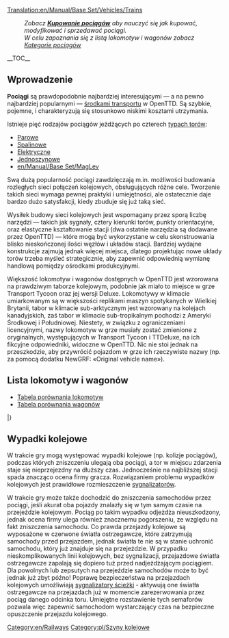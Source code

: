 [[Translation:en/Manual/Base Set/Vehicles/Trains]]
{{pl/Spis treści}}
:''Zobacz '''[[en/Manual/Buying trains|Kupowanie pociągów]]''' aby nauczyć się jak kupować, modyfikować i sprzedawać pociągi.''
:''W celu zapoznania się z listą lokomotyw i wagonów zobacz [[:Category:pl/Koleje|Kategorie pociągów]]''
__TOC__
==Wprowadzenie==

'''Pociągi''' są prawdopodobnie najbardziej interesującymi — a na pewno najbardziej popularnymi — [[pl/Tabor|środkami transportu]] w OpenTTD. Są szybkie, pojemne, i charakteryzują się stosunkowo niskimi kosztami utrzymania. 

Istnieje pięć rodzajów pociągów jeżdżących po czterech [[en/Manual/Types of railway|typach torów]]:
* [[pl/Manual/Tory kolejowe|Parowe]]
* [[pl/Manual/Tory kolejowe|Spalinowe]]
* [[en/Manual/Electrified railways|Elektryczne]]
* [[en/Manual/Base Set/Monorail|Jednoszynowe]]
* [[en/Manual/Base Set/MagLev]]

Swą dużą popularność pociągi zawdzięczają m.in. możliwości budowania rozległych sieci połączeń kolejowych, obsługujących różne cele. Tworzenie takich sieci wymaga pewnej praktyki i umiejętności, ale ostatecznie daje bardzo dużo satysfakcji, kiedy zbuduje się już taką sieć.

Wysiłek budowy sieci kolejowych jest wspomagany przez sporą liczbę narzędzi — takich jak sygnały, cztery kierunki torów, punkty orientacyjne, oraz elastyczne kształtowanie stacji (dwa ostatnie narzędzia są dodawane przez OpenTTD) — które mogą być wykorzystane w celu skonstruowania blisko nieskończonej ilości węzłów i układów stacji. Bardziej wydajne konstrukcje zajmują jednak więcej miejsca, dlatego projektując nowe układy torów trzeba myśleć strategicznie, aby zapewnić odpowiednią wymianę handlową pomiędzy ośrodkami produkcyjnymi.

Większość lokomotyw i wagonów dostępnych w OpenTTD jest wzorowana na prawdziwym taborze kolejowym, podobnie jak miało to miejsce w grze Transport Tycoon oraz jej wersji Deluxe. Lokomotywy w klimacie umiarkowanym są w większości replikami maszyn spotykanych w Wielkiej Brytanii, tabor w klimacie sub-arktycznym jest wzorowany na kolejach kanadyjskich, zaś tabor w klimacie sub-tropikalnym pochodzi z Ameryki Środkowej i Południowej. Niestety, w związku z ograniczeniami licencyjnymi, nazwy lokomotyw w grze musiały zostać zmienione z oryginalnych, występujących w Transport Tycoon i TTDeluxe, na ich fikcyjne odpowiedniki, widoczne w OpenTTD. Nic nie stoi jednak na przeszkodzie, aby przywrócić pojazdom w grze ich rzeczywiste nazwy (np. za pomocą dodatku NewGRF: «Original vehicle name»).

==Lista lokomotyw i wagonów==

* [[pl/Manual/Base Set/Vehicles/Porównanie lokomotyw|Tabela porównania lokomotyw]]
* [[pl/Manual/Base Set/Vehicles/Porównanie wagonów|Tabela porównania wagonów]]

{{en/VehicleTable/Start}}
{{en/VehicleTable/Header|Parowozy}}
{{en/VehicleTable/Row|
*[[File:en/Kirbypaultank.png|Kirby Paul Tank Engine]] [[pl/Manual/Base Set/Vehicles/Kirby Paul Tank|Kirby Paul Tank]]
*[[File:en/Chaneyjubilee.png|Chaney "Jubilee" Engine]] [[pl/Manual/Base Set/Vehicles/Chaney "Jubilee"|Chaney "Jubilee"]]
*[[File:en/Ginzua4.png|Ginzu "A4" Engine]] [[pl/Manual/Base Set/Vehicles/Ginzu "A4"|Ginzu "A4"]]
*[[File:en/Sh8p.png|SH "8P" Engine]] [[pl/Manual/Base Set/Vehicles/SH "8P"|SH "8P"]]
|
*[[File:en/Wills280.png|Wills 2-8-0 Engine]] [[pl/Manual/Base Set/Vehicles/Wills 2-8-0|Wills 2-8-0]]
|
*[[File:en/Wills280.png|Wills 2-8-0 Engine]] [[pl/Manual/Base Set/Vehicles/Wills 2-8-0|Wills 2-8-0]]
|
*[[File:en/Powernautchoochoo.png|Ploddyphut Choo-Choo Engine]] [[en/Manual/Base Set/Vehicles/Ploddyphut Choo-Choo]]
*[[File:en/Ploddyphutchoochoo.png|Powernaut Choo-Choo Engine]] [[en/Manual/Base Set/Vehicles/Powernaut Choo-Choo]]
*[[File:en/Mightymoverchoochoo.png|Might Mover Choo-Choo Engine]] [[en/Manual/Base Set/Vehicles/Mightymover Choo-Choo]]
}}
{{en/VehicleTable/Header|Spalinowe}}
{{en/VehicleTable/Row|
*[[File:en/Manleymoreldmu.png|Manley-Morel DMU Engine]] [[pl/Manual/Base Set/Vehicles/Manley-Morel DMU|Manley-Morel DMU]]
*[[File:en/Shhendry25.png|SH/Hendry "25" Engine]] [[pl/Manual/Base Set/Vehicles/SH/Hendry "25"|SH/Hendry "25"]]
*[[File:en/Floss47.png|Floss "47" Engine]] [[pl/Manual/Base Set/Vehicles/Floss "47"|Floss "47"]]
*[[File:en/Uu37.png|UU "37" Engine]] [[pl/Manual/Base Set/Vehicles/UU "37"|UU "37"]]
*[[File:en/Sh125.png|SH "125" Engine]] [[pl/Manual/Base Set/Vehicles/SH "125"|SH "125"]]
*[[File:en/Dash.png|"Dash" Engine]] [[pl/Manual/Base Set/Vehicles/Dash|"Dash"]]
|
*[[File:en/Mjs250.png|MJS 250 Engine]] [[pl/Manual/Base Set/Vehicles/MJS250|MJS250]]
*[[File:en/Kelling3100.png|Kelling 3100 Engine]] [[pl/Manual/Base Set/Vehicles/Kelling 3100|Kelling 3100]]
*[[File:en/Cs4000.png|CS4000 Engine]] [[pl/Manual/Base Set/Vehicles/CS4000|CS4000]]
*[[File:en/Cs2400.png|CS2400 Engine]] [[pl/Manual/Base Set/Vehicles/CS2400|CS2400]]
*[[File:en/Mjs1000.png|MJS 1000 Engine]] [[pl/Manual/Base Set/Vehicles/MJS 1000|MJS 1000]]
*[[File:en/Centennial.png|Centennial Engine]] [[pl/Manual/Base Set/Vehicles/Centennial|Centennial]]
*[[File:en/Turnerturbo.png|Turner Turbo]] [[pl/Manual/Base Set/Vehicles/Turner Turbo|Turner Turbo]]
|
*[[File:en/Mjs250.png|MJS 250 Engine]] [[pl/Manual/Base Set/Vehicles/MJS250|MJS250]]
*[[File:en/Kelling3100.png|Kelling 3100 Engine]] [[pl/Manual/Base Set/Vehicles/Kelling 3100|Kelling 3100]]
*[[File:en/Cs4000.png|CS4000 Engine]] [[pl/Manual/Base Set/Vehicles/CS4000|CS4000]]
*[[File:en/Cs2400.png|CS2400 Engine]] [[pl/Manual/Base Set/Vehicles/CS2400|CS2400]]
*[[File:en/Mjs1000.png|MJS 1000 Engine]] [[pl/Manual/Base Set/Vehicles/MJS 1000|MJS 1000]]
*[[File:en/Centennial.png|Centennial Engine]] [[pl/Manual/Base Set/Vehicles/Centennial|Centennial]]
*[[File:en/Turnerturbo.png|Turner Turbo]] [[pl/Manual/Base Set/Vehicles/Turner Turbo|Turner Turbo]]
|
*[[File:en/Ploddyphutdiesel.png|Ploddyphut Diesel]] [[en/Manual/Base Set/Vehicles/Ploddyphut Diesel]]
*[[File:en/Powernautdiesel.png|Powernaut Diesel]] [[en/Manual/Base Set/Vehicles/Powernaut Diesel]]
}}
{{en/VehicleTable/Header|Elektryczne}}
{{en/VehicleTable/Row|
*[[File:en/Sh30.png|SH "30" Engine]] [[pl/Manual/Base Set/Vehicles/SH "30"|SH "30"]]
*[[File:en/Sh40.png|SH "40" Engine]] [[pl/Manual/Base Set/Vehicles/SH "40"|SH "40"]]
*[[File:en/Tim.png|"T.I.M" Engine]] [[pl/Manual/Base Set/Vehicles/T.I.M.|"T.I.M."]]
*[[File:en/Asiastar.png|"Asiastar" Engine]] [[pl/Manual/Base Set/Vehicles/AsiaStar|"AsiaStar"]]
|
None
|
None
|
None
}}
{{en/VehicleTable/Header|Jednoszynowe}}
{{en/VehicleTable/Row|
*[[File:en/X2001.png|X2001 Monorail Engine]] [[en/Manual/Base Set/Vehicles/X2001|'X2001']]
*[[File:en/Millenniumz1.png|Milennium 'Z1' Monorail Engine]] [[en/Manual/Base Set/Vehicles/Millennium Z1|'Millennium Z1']]
|
*[[File:en/X2001.png|X2001 Monorail Engine]] [[en/Manual/Base Set/Vehicles/X2001|'X2001']]
*[[File:en/Millenniumz1.png|Milennium 'Z1' Monorail Engine]] [[en/Manual/Base Set/Vehicles/Millennium Z1|'Millennium Z1']]
|
*[[File:en/X2001.png|X2001 Monorail Engine]] [[en/Manual/Base Set/Vehicles/X2001|'X2001']]
*[[File:en/Millenniumz1.png|Milennium 'Z1' Monorail Engine]] [[en/Manual/Base Set/Vehicles/Millennium Z1|'Millennium Z1']]
|
*[[File:en/Wizzowowz99.png|Wizzowow 'Z99' Monorail Engine]] [[en/Manual/Base Set/Vehicles/Wizzowow Z99]]
}}
{{en/VehicleTable/Header|MagLev}}
{{en/VehicleTable/Row|
*[[File:en/Lev1leviathan.png|MagLev Engine 1: Leviathan]] [[en/Manual/Base Set/Vehicles/Lev1 'Leviathan']]
*[[File:en/Lev2cyclops.png|MagLev Engine 2: Cyclops]] [[en/Manual/Base Set/Vehicles/Lev2 'Cyclops']]
*[[File:en/Lev3pegasus.png|MagLev Engine 3: Pegasus]] [[en/Manual/Base Set/Vehicles/Lev3 'Pegasus']]
*[[File:en/Lev4chimaerarhead.png|MagLev Engine 4: Chimaera (front)]] [[en/Manual/Base Set/Vehicles/Lev4 'Chimaera']]
|
*[[File:en/Lev1leviathan.png|MagLev Engine 1: Leviathan]] [[en/Manual/Base Set/Vehicles/Lev1 'Leviathan']]
*[[File:en/Lev2cyclops.png|MagLev Engine 2: Cyclops]] [[en/Manual/Base Set/Vehicles/Lev2 'Cyclops']]
*[[File:en/Lev3pegasus.png|MagLev Engine 3: Pegasus]] [[en/Manual/Base Set/Vehicles/Lev3 'Pegasus']]
*[[File:en/Lev4chimaerarhead.png|MagLev Engine 4: Chimaera (front)]] [[en/Manual/Base Set/Vehicles/Lev4 'Chimaera']]
|
*[[File:en/Lev1leviathan.png|MagLev Engine 1: Leviathan]] [[en/Manual/Base Set/Vehicles/Lev1 'Leviathan']]
*[[File:en/Lev2cyclops.png|MagLev Engine 2: Cyclops]] [[en/Manual/Base Set/Vehicles/Lev2 'Cyclops']]
*[[File:en/Lev3pegasus.png|MagLev Engine 3: Pegasus]] [[en/Manual/Base Set/Vehicles/Lev3 'Pegasus']]
*[[File:en/Lev4chimaerarhead.png|MagLev Engine 4: Chimaera (front)]] [[en/Manual/Base Set/Vehicles/Lev4 'Chimaera']]
|
*[[File:en/Wizzowowrocketeer.png|Toyland Wizzowow Rocketeer]] [[en/Manual/Base Set/Vehicles/Wizzowow Rocketeer]]
}}
{{en/VehicleTable/Header|Wagony}}
{{en/VehicleTable/Row|
*[[File:en/Passengercarriage.png|Standard Passenger Carriage]] [[pl/Manual/Base Set/Vehicles/Przewóz pasażerski|Passenger Carriage]]
*[[File:en/Mailvan.png|Standard Mail Van]] [[pl/Manual/Base Set/Vehicles/Wagon pocztowy|Mail Van]]
*[[File:en/Coaltruck.png|Standard Coal Truck]] [[pl/Manual/Base Set/Vehicles/Wagon na węgiel|Coal Truck]]
*[[File:en/Oiltanker.png|Standard Oil Tanker]] [[pl/Manual/Base Set/Vehicles/Cysterna na ropę|Oil Tanker]]
*[[File:en/Livestockvan.png|Standard Livestock Van]] [[pl/Manual/Base Set/Vehicles/Wagon na żywiec|Livestock Van]]
*[[File:en/Goodsvan.png|Standard Goods Van]] [[pl/Manual/Base Set/Vehicles/Wagon towarowy|Goods Van]]
*[[File:en/Grainhopper.png|Standard Grain Hopper]] [[pl/Manual/Base Set/Vehicles/Wagon na ziarno|Grain Hopper]]
*[[File:en/Woodtruck.png|Standard Wood Truck]] [[pl/Manual/Base Set/Vehicles/Wagon na drewno|Wood Truck]]
*[[File:en/Ironorehopper.png|Standard Iron Ore Hopper]] [[pl/Manual/Base Set/Vehicles/Wagon na rudę żelaza|Iron Ore Hopper]]
*[[File:en/Steeltruck.png|Standard Steel Truck]] [[pl/Manual/Base Set/Vehicles/Wagon na stal|Steel Truck]]
*[[File:en/Armouredvan.png|Standard Armoured Van]] [[pl/Manual/Base Set/Vehicles/Wagon opancerzony|Armoured Van]]
|
*[[File:en/Passengercarriagex.png|Tropical and Sub-arctic Passenger Carriage]] [[pl/Manual/Base Set/Vehicles/Przewóz pasażerski|Passenger Carriage]]
*[[File:en/Mailvan.png|Standard Mail Van]] [[pl/Manual/Base Set/Vehicles/Wagon pocztowy|Mail Van]]
*[[File:en/Coaltruck.png|Standard Coal Truck]] [[pl/Manual/Base Set/Vehicles/Wagon na węgiel|Coal Truck]]
*[[File:en/Oiltanker.png|Standard Oil Tanker]] [[pl/Manual/Base Set/Vehicles/Cysterna na ropę|Oil Tanker]]
*[[File:en/Livestockvan.png|Standard Livestock Van]] [[pl/Manual/Base Set/Vehicles/Wagon na żywiec|Livestock Van]]
*[[File:en/Goodsvan.png|Standard Goods Van]] [[pl/Manual/Base Set/Vehicles/Wagon towarowy|Goods Van]]
*[[File:en/Grainhopper.png|Standard Grain Hopper]] [[pl/Manual/Base Set/Vehicles/Wagon na ziarno|Grain Hopper]]
*[[File:en/Woodtruck.png|Standard Wood Truck]] [[pl/Manual/Base Set/Vehicles/Wagon na drewno|Wood Truck]]
*[[File:en/Armouredvan.png|Standard Armoured Van]] [[pl/Manual/Base Set/Vehicles/Wagon opancerzony|Armoured Van]]
*[[File:en/Foodvan.png|Tropical and Sub-arctic Food Van]] [[pl/Manual/Base Set/Vehicles/Wagon na żywność|Food Van]]
*[[File:en/Papertruck.png|Tropical and Sub-arctic Paper Truck]] [[pl/Manual/Base Set/Vehicles/Wagon na papier|Paper Truck]]
|
*[[File:en/Passengercarriagex.png|Tropical and Sub-arctic Passenger Carriage]] [[pl/Manual/Base Set/Vehicles/Przewóz pasażerski|Passenger Carriage]]
*[[File:en/Mailvan.png|Standard Mail Van]] [[pl/Manual/Base Set/Vehicles/Wagon pocztowy|Mail Van]]
*[[File:en/Oiltanker.png|Standard Oil Tanker]] [[pl/Manual/Base Set/Vehicles/Cysterna na ropę|Oil Tanker]]
*[[File:en/Goodsvan.png|Standard Goods Van]] [[pl/Manual/Base Set/Vehicles/Wagon towarowy|Goods Van]]
*[[File:en/Grainhopper.png|Standard Grain Hopper]] [[pl/Manual/Base Set/Vehicles/Wagon na ziarno|Grain Hopper]]
*[[File:en/Woodtruck.png|Standard Wood Truck]] [[pl/Manual/Base Set/Vehicles/Wagon na drewno|Wood Truck]]
*[[File:en/Armouredvan.png|Standard Armoured Van]] [[pl/Manual/Base Set/Vehicles/Wagon opancerzony|Armoured Van]]
*[[File:en/Foodvan.png|Tropical and Sub-arctic Food Van]] [[pl/Manual/Base Set/Vehicles/Wagon na żywność|Food Van]]
*[[File:en/Copperorehopper.png|Tropical Copper Ore Hopper]] [[pl/Manual/Base Set/Vehicles/Wagon na rudę miedzi|Copper Ore Hopper]]
*[[File:en/Watertanker.png|Tropical Water Tanker]] [[pl/Manual/Base Set/Vehicles/Cysterna na wodę|Water Tanker]]
*[[File:en/Fruittruck.png|Tropical Fruit Truck]] [[pl/Manual/Base Set/Vehicles/Wagon na owoce|Fruit Truck]]
*[[File:en/Rubbertruck.png|Tropcial Rubber Truck]] [[pl/Manual/Base Set/Vehicles/Wagon na kauczuk|Rubber Truck]]
|
*[[File:en/Passengercarriagetoyland.png|Standard Passenger Carriage]] [[en/Manual/Base Set/Vehicles/Passenger Carriage]]
*[[File:en/Mailvanx.png|Standard Mail Van]] [[en/Manual/Base Set/Vehicles/Mail Van]]
*[[File:en/Sugartruck.png|Toyland Sugar Truck]] [[en/Manual/Base Set/Vehicles/Sugar Truck]]
*[[File:en/Candyflosshopper.png|Toyland Candyfloss Hopper]] [[en/Manual/Base Set/Vehicles/Candyfloss Hopper]]
*[[File:en/Toffeehopper.png|Toyland Toffee Hopper]] [[en/Manual/Base Set/Vehicles/Toffee Hopper]]
*[[File:en/Bubblevan.png|Toyland Bubble Van]] [[en/Manual/Base Set/Vehicles/Bubble Van]]
*[[File:en/Colatanker.png|Toyland Cola Tanker]] [[en/Manual/Base Set/Vehicles/Cola Tanker]]
*[[File:en/Sweetvan.png|Toyland Sweet Van]] [[en/Manual/Base Set/Vehicles/Sweet Van]]
*[[File:en/Toyvan.png|Toyland Toy Van]] [[en/Manual/Base Set/Vehicles/Toy Van]]
*[[File:en/Batterytruck.png|Toyland Battery Truck]] [[en/Manual/Base Set/Vehicles/Battery Truck]]
*[[File:en/Fuzzydrinktruck.png|Toyland Fuzzy Drink Truck]] [[en/Manual/Base Set/Vehicles/Fizzy Drink Truck]]
*[[File:en/Plastictruck.png|Toyland Plastic Truck]] [[en/Manual/Base Set/Vehicles/Plastic Truck]]
}}
|}

==Wypadki kolejowe==
W trakcie gry mogą występować wypadki kolejowe (np. kolizje pociągów), podczas których zniszczeniu ulegają oba pociągi, a tor w miejscu zdarzenia staje się nieprzejezdny na dłuższy czas. Jednocześnie na najbliższej stacji spada znacząco ocena firmy gracza. Rozwiązaniem problemu wypadków kolejowych jest prawidłowe rozmieszczenie [[pl/Manual/Sygnalizacja|sygnalizatorów]].

W trakcie gry może także dochodzić do zniszczenia samochodów przez pociągi, jeśli akurat oba pojazdy znalazły się w tym samym czasie na przejeździe kolejowym. Pociąg po takim wypadku odjeżdża nieuszkodzony, jednak ocena firmy ulega również znacznemu pogorszeniu, ze względu na fakt zniszczenia samochodu. Co prawda przejazdy kolejowe są wyposażone w czerwone światła ostrzegawcze, które zatrzymują samochody przed przejazdem, jednak światła te nie są w stanie uchronić samochodu, który już znajduje się na przejeździe. W przypadku nieskomplikowanych linii kolejowych, bez sygnalizacji, przejazdowe światła ostrzegawcze zapalają się dopiero tuż przed nadjeżdżającym pociągiem. Dla powolnych lub zepsutych na przejeździe samochodów może to być jednak już zbyt późno! Poprawę bezpieczeństwa na przejazdach kolejowych umożliwiają [[pl/Manual/Sygnalizacja#Path_Signals|sygnalizatory ścieżki]] - aktywują one światła ostrzegawcze na przejazdach już w momencie zarezerwowania przez pociąg danego odcinka toru. Umiejętne rozstawienie tych semaforów pozwala więc zapewnić samochodom wystarczający czas na bezpieczne opuszczenie przejazdu kolejowego.

[[Category:en/Railways]][[Category:pl/Szyny kolejowe]]